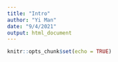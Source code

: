 ```yaml
---
title: "Intro"
author: "Yi Man"
date: "9/4/2021"
output: html_document
---
```


```r
knitr::opts_chunk$set(echo = TRUE)
```

